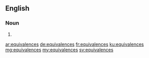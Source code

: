 ==English==

===Noun===
{{head|en|plural}}

# {{plural of|equivalence|lang=en|nocat=1}}

[[ar:equivalences]]
[[de:equivalences]]
[[fr:equivalences]]
[[ku:equivalences]]
[[mg:equivalences]]
[[my:equivalences]]
[[sv:equivalences]]